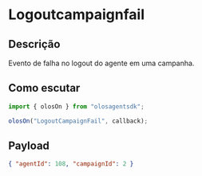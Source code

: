 # Logoutcampaignfail

## Descrição

Evento de falha no logout do agente em uma campanha.

## Como escutar

```js copy
import { olosOn } from "olosagentsdk";

olosOn("LogoutCampaignFail", callback);
```

## Payload

```json copy
{ "agentId": 108, "campaignId": 2 }
```
